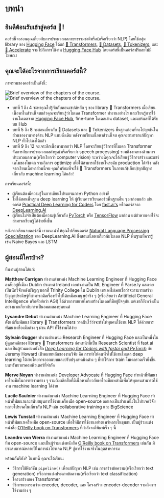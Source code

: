 # บทนำ

## ยินดีต้อนรับเข้าสู่คอร์ส 🤗!

<Youtube id="00GKzGyWFEs" />

คอร์สนี้จะสอนคุณเกี่ยวกับการประมวลผลภาษาธรรมชาติหรือ(หรือเรียกว่า NLP) โดยใช้กลุ่ม library ของ [Hugging Face](https://huggingface.co/) ได้แก่ [🤗 Transformers](https://github.com/huggingface/transformers), [🤗 Datasets](https://github.com/huggingface/datasets), [🤗 Tokenizers](https://github.com/huggingface/tokenizers), และ [🤗 Accelerate](https://github.com/huggingface/accelerate) รวมไปถึงการใช้งาน [Hugging Face Hub](https://huggingface.co/models) โดยคอร์สนี้เป็นคอร์สฟรีและไม่มีโฆษณา


## คุณจะได้อะไรจากการเรียนคอร์สนี้?

ภาพรวมของคอร์สเป็นดังนี้:

<div class="flex justify-center">
<img class="block dark:hidden" src="https://huggingface.co/datasets/huggingface-course/documentation-images/resolve/main/en/chapter1/summary.svg" alt="Brief overview of the chapters of the course.">
<img class="hidden dark:block" src="https://huggingface.co/datasets/huggingface-course/documentation-images/resolve/main/en/chapter1/summary-dark.svg" alt="Brief overview of the chapters of the course.">
</div>

- บทที่ 1 ถึง 4 จะพาคุณไปรู้จักกับคอนเซปต์หลัก ๆ ของ library 🤗 Transformers เมื่อเรียนเนื้อหาในส่วนนี้จบแล้วคุณจะเรียนรู้ว่าโมเดล Transformer ทำงานอย่างไร และเรียนรู้การใช้งานโมเดลจาก [Hugging Face Hub](https://huggingface.co/models), fine-tune โมเดลผ่าน dataset, และแชร์ผลที่ได้รับบน Hub
- บทที่ 5 ถึง 8 จะสอนเกี่ยวกับ 🤗 Datasets และ 🤗 Tokenizers พื้นฐานก่อนที่จะไปลุยกันในส่วนของงานทางด้าน NLP แบบดั้งเดิม หลังจากเรียนเนื้อหาส่วนนี้จบ คุณจะสามารถแก้ปัญหา NLP ทั่วไปเองได้แล้ว
- บทที่ 9 ถึง 12 จะเจาะลึกเนื้อหามากกว่า NLP โดยจะเรียนรู้วิธีการที่โมเดล Transformer จัดการกับการประมวลผลคำพูด(หรือเรียกว่า speech processing) รวมถึงงานทางด้านการประมวลผลภาพ(หรือเรียกว่า computer vision)  ระหว่างนี้คุณจะได้เรียนรู้วิธีการสร้างและแชร์เดโมของโมเดล รวมถึงการ optimize เพื่อให้สามารถใช้งานในระดับ production ได้จริง หลังจากเรียนเนื้อหาส่วนนี้จบ คุณก็พร้อมที่จะใช้ 🤗 Transformers ในการแก้(เกือบ)ทุกปัญหาเกี่ยวกับ machine learning ได้แล้ว!


การเรียนคอร์สนี้:

* ผู้เรียนต้องมีความรู้ในการเขียนโปรแกรมภาษา Python อย่างดี
* ไม่ได้สอนพื้นฐาน deep learning ให้ ผู้เรียนควรเรียนคอร์สพื้นฐานอื่น ๆ มาก่อนแล้ว เช่น คอร์ส [Practical Deep Learning for Coders](https://course.fast.ai/) โดย [fast.ai's](https://www.fast.ai/) หรือคอร์สจาก [DeepLearning.AI](https://www.deeplearning.ai/)
* ผู้เรียนไม่จำเป็นต้องมีความรู้เกี่ยวกับ [PyTorch](https://pytorch.org/) หรือ [TensorFlow](https://www.tensorflow.org/) มาก่อน แต่ถ้าหากเคยใช้จะสามารถเรียนรู้ได้ง่ายยิ่งขึ้น


หลังจากเรียนจบคอร์สนี้ เราแนะนำให้คุณไปเรียนคอร์ส [Natural Language Processing Specialization](https://www.coursera.org/specializations/natural-language-processing?utm_source=deeplearning-ai&utm_medium=institutions&utm_campaign=20211011-nlp-2-hugging_face-page-nlp-refresh) ของ DeepLearning.AI ซึ่งสอนเนื้อหาเกี่ยวกับโมเดล NLP พื้นฐานที่ควรรู้ เช่น Naive Bayes และ LSTM 


## ผู้สอนมีใครบ้าง?

ทีมงานผู้สอนได้แก่:

**Matthew Carrigan** ทำงานตำแหน่ง Machine Learning Engineer ที่ Hugging Face อาศัยอยู่ที่เมือง Dublin ประเทศ Ireland เคยทำงานเป็น ML Engineer ที่ Parse.ly และเคยเป็นนักวิจัยหลังปริญญาเอกที่ Trinity College ใน Dublin เขาเองไม่เคยเชื่อว่าจะสามารถสร้างปัญญาประดิษฐ์ที่สามารถคิดเรื่องทั่วไปได้เหมือนมนุษย์จริง ๆ (หรือเรียกว่า Aritificial General Intelligence หรือตัวย่อว่า AGI) ได้ด้วยการขยายโครงสร้างโมเดลที่มีอยู่ปัจจุบัน แต่เขาก็ยังหวังเป็นอย่างมากเกี่ยวกับการเป็นอมตะของหุ่นยนต์

**Lysandre Debut** ทำงานตำแหน่ง Machine Learning Engineer ที่ Hugging Face ตั้งแต่เริ่มพัฒนา library 🤗 Transformers วาดฝันไว้ว่าจะทำให้ทุกคนใช้งาน NLP ได้ด้วยการพัฒนาเครื่องมือต่าง ๆ ผ่าน API ที่ใช้งานได้ง่าย

**Sylvain Gugger** ทำงานตำแหน่ง Research Engineer ที่ Hugging Face และเป็นหนึ่งในผู้ดูแลหลักของ library 🤗 Transformers ก่อนหน้านี้เป็น Research Scientist ที่ fast.ai และเป็นผู้ร่วมแต่งหนังสือ _[Deep Learning for Coders with fastai and PyTorch](https://learning.oreilly.com/library/view/deep-learning-for/9781492045519/)_ กับ Jeremy Howard เป้าหมายหลักของงานวิจัย คือ การทำให้คนทั่วไปใช้งานโมเดล deep learning ได้ง่ายโดยการออกแบบและปรับปรุงเทคนิคต่าง ๆ ที่ทำให้การ train โมเดลรวดเร็วยิ่งขึ้นบนทรัพยากรคอมพิวเตอร์ที่จำกัด

**Merve Noyan** ทำงานตำแหน่ง Developer Advocate ที่ Hugging Face ทำหน้าที่พัฒนาเครื่องมือในการทำงานต่าง ๆ รวมถึงผลิตสื่อที่มีเนื้อหาเกี่ยวกับเครื่องมือเหล่านี้เพื่อให้ทุกคนสามารถใช้งาน machine learning ได้ง่าย

**Lucile Saulnier** ทำงานตำแหน่ง Machine Learning Engineer ที่ Hugging Face ทำหน้าที่พัฒนาและสนับสนุนการใช้งานเครื่องมือ open-source เธอเองเป็นส่วนหนึ่งในโปรเจควิจัยหลายโปรเจคในเกี่ยวกับ NLP เช่น collaborative training และ BigScience

**Lewis Tunstall** ทำงานตำแหน่ง Machine Learning Engineer ที่ Hugging Face ทำหน้าที่พัฒนาเครื่องมือ open-source เพื่อให้มีการใช้งานอย่างแพร่หลายในชุมชน เป็นผู้ร่วมแต่งหนังสือ [O’Reilly book on Transformers](https://www.oreilly.com/library/view/natural-language-processing/9781098103231/) ที่กำลังจะตีพิมพ์เร็ว ๆ นี้


**Leandro von Werra**  ทำงานตำแหน่ง Machine Learning Engineer ที่ Hugging Face ทีม open-source และเป็นผู้ร่วมแต่งหนังสือ [O’Reilly book on Transformers](https://www.oreilly.com/library/view/natural-language-processing/9781098103231/) เช่นกัน มีประสบการณ์หลายปีในการนำโปรเจค NLP สู่การใช้งานจริงในอุตสาหกรรม


พร้อมกันรึยัง? ในบทนี้ คุณจะได้เรียน:
* วิธีการใช้ฟังก์ชัน `pipeline()` เพื่อแก้ปัญหา NLP เช่น การสร้างข้อความ(หรือเรียกว่า text generation) หรือการแบ่งประเภทข้อความ(หรือเรียกว่า text classification)
* โครงสร้างของ Transformer
* วิธีการแยกระหว่าง encoder, decoder, และ โครงสร้าง encoder-decoder รวมถึงการใช้งานต่าง ๆ

